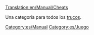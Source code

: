 [[Translation:en/Manual/Cheats]]

Una categoría para todos los [[es/Manual/Trucos|trucos]].

[[Category:es/Manual]]
[[Category:es/Juego]]